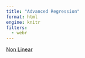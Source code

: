 ```yaml
---
title: "Advanced Regression"
format: html
engine: knitr
filters:
  - webr
---
```


[Non Linear](https://docs.google.com/document/d/12r-KciCvpwt-m43tmWO58HrgnDVjP-JH6o25hLpX7zA/edit?usp=sharing)
